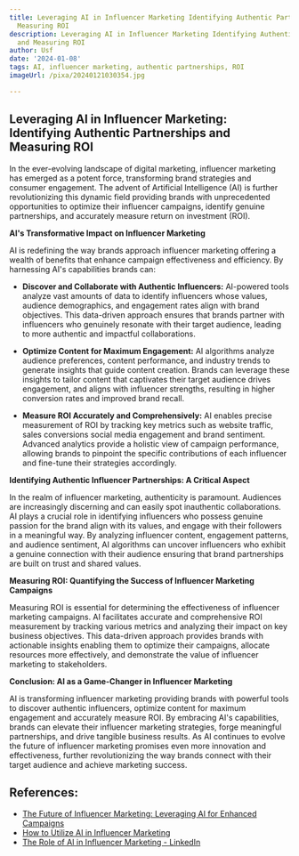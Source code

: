 ```yaml
---
title: Leveraging AI in Influencer Marketing Identifying Authentic Partnerships and
  Measuring ROI
description: Leveraging AI in Influencer Marketing Identifying Authentic Partnerships
  and Measuring ROI
author: Usf
date: '2024-01-08'
tags: AI, influencer marketing, authentic partnerships, ROI
imageUrl: /pixa/20240121030354.jpg

---
```

## Leveraging AI in Influencer Marketing:  Identifying Authentic Partnerships and Measuring ROI

In the  ever-evolving landscape of digital marketing, influencer marketing  has emerged as a potent force, transforming brand strategies  and consumer engagement. The advent of Artificial  Intelligence (AI)  is further revolutionizing this dynamic field providing brands with unprecedented  opportunities to optimize their influencer campaigns, identify genuine partnerships, and accurately measure return  on investment (ROI).

**AI's Transformative Impact on  Influencer Marketing**

AI is redefining the way brands approach influencer marketing offering a wealth of benefits that enhance campaign effectiveness and efficiency. By harnessing AI's capabilities brands  can:

* **Discover and Collaborate with Authentic Influencers:** AI-powered tools analyze vast amounts of data to identify influencers whose values, audience demographics, and engagement rates align with brand objectives. This data-driven approach ensures that brands partner with influencers who genuinely resonate with their target  audience,  leading  to more authentic and impactful collaborations.

* **Optimize Content for Maximum Engagement:** AI  algorithms analyze audience preferences, content performance, and industry trends to generate insights that guide content creation. Brands can leverage these insights to tailor content that captivates  their target  audience drives engagement, and aligns with influencer strengths, resulting in higher conversion rates  and  improved brand recall.

* **Measure ROI Accurately  and Comprehensively:** AI enables precise  measurement of ROI by tracking key metrics such as website traffic, sales conversions social media engagement and brand sentiment.  Advanced  analytics provide  a holistic view of campaign performance, allowing brands to pinpoint the specific contributions of  each influencer and fine-tune their strategies accordingly.

**Identifying Authentic Influencer Partnerships: A Critical Aspect**

In the realm of influencer marketing, authenticity is paramount. Audiences are increasingly discerning and can easily spot inauthentic collaborations.  AI plays a crucial role in identifying influencers who possess genuine passion  for the brand align  with its  values, and engage  with their  followers in a  meaningful way. By analyzing influencer content, engagement patterns, and audience sentiment, AI algorithms can uncover influencers who exhibit a genuine connection with their audience ensuring that brand partnerships are built on trust and shared values.

**Measuring ROI: Quantifying  the Success of Influencer Marketing Campaigns**

Measuring ROI is essential for determining the effectiveness of  influencer marketing campaigns. AI facilitates accurate and comprehensive  ROI measurement by tracking various metrics and analyzing their impact on key business objectives. This data-driven approach provides brands with actionable insights enabling them to  optimize their  campaigns, allocate resources more effectively, and demonstrate the value of influencer marketing to stakeholders.

**Conclusion: AI as  a  Game-Changer  in  Influencer Marketing**

AI is transforming influencer marketing providing brands with powerful  tools to  discover authentic influencers, optimize content for maximum  engagement and  accurately measure ROI. By embracing AI's capabilities, brands can  elevate their influencer marketing strategies, forge meaningful partnerships, and drive tangible business results. As AI continues  to evolve the future of influencer marketing promises even more innovation and  effectiveness, further revolutionizing the way brands connect with their target audience and achieve marketing success.

## References:
- [The Future of Influencer Marketing: Leveraging AI for Enhanced Campaigns](https://influencity.com/blog/en/the-future-of-influencer-marketing-leveraging-ai-for-enhanced-campaigns)
- [How to Utilize AI in Influencer Marketing](https://seovendor.co/how-to-utilize-ai-in-influencer-marketing/)
- [The Role of AI in Influencer Marketing - LinkedIn](https://www.linkedin.com/pulse/role-ai-influencer-marketing-sophia-celestina-apenkro)
